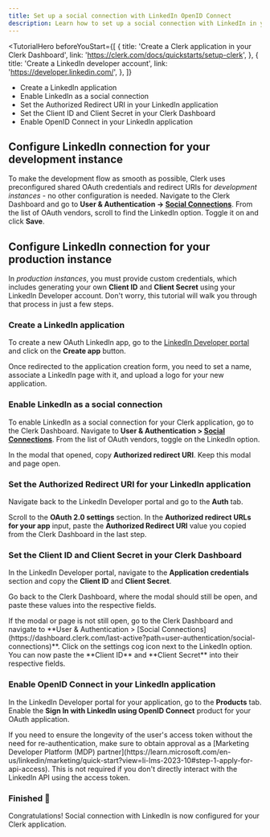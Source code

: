 ```yaml
---
title: Set up a social connection with LinkedIn OpenID Connect
description: Learn how to set up a social connection with LinkedIn in your Clerk application.
---
```


<TutorialHero 
  beforeYouStart={[
    {
      title: 'Create a Clerk application in your Clerk Dashboard',
      link: 'https://clerk.com/docs/quickstarts/setup-clerk',
    },
    {
      title: 'Create a LinkedIn developer account',
      link: 'https://developer.linkedin.com/',
    },
  ]}
>
- Create a LinkedIn application
- Enable LinkedIn as a social connection
- Set the Authorized Redirect URI in your LinkedIn application
- Set the Client ID and Client Secret in your Clerk Dashboard
- Enable OpenID Connect in your LinkedIn application
</TutorialHero>

## Configure LinkedIn connection for your development instance

To make the development flow as smooth as possible, Clerk uses preconfigured shared OAuth credentials and redirect URIs for *development instances* - no other configuration is needed. Navigate to the Clerk Dashboard and go to **User & Authentication -> [Social Connections](https://dashboard.clerk.com/last-active?path=user-authentication/social-connections)**. From the list of OAuth vendors, scroll to find the LinkedIn option. Toggle it on and click **Save**.

## Configure LinkedIn connection for your production instance

In *production instances*, you must provide custom credentials, which includes generating your own **Client ID** and **Client Secret** using your LinkedIn Developer account. Don't worry, this tutorial will walk you through that process in just a few steps.

<Steps>

### Create a LinkedIn application

To create a new OAuth LinkedIn app, go to the [LinkedIn Developer portal](https://developer.linkedin.com/) and click on the **Create app** button.

<Images
  width={1520}
  height={819}
  src="/docs/images/authentication-providers/linkedin/create-application.webp"
  alt="The Linkedin Developer dashboard's homepage. An arrow is pointing to the 'Create app' button."
/>


Once redirected to the application creation form, you need to set a name, associate a LinkedIn page with it, and upload a logo for your new application.

<Images
  width={1520}
  height={860}
  src="/docs/images/authentication-providers/linkedin/new-app-form.webp"
  alt="The 'Create new app' form in the Linkedin Developer portal."
/>

### Enable LinkedIn as a social connection

To enable LinkedIn as a social connection for your Clerk application, go to the Clerk Dashboard. Navigate to **User & Authentication > [Social Connections](https://dashboard.clerk.com/last-active?path=user-authentication/social-connections)**. From the list of OAuth vendors, toggle on the LinkedIn option.

<Images
  width={1520}
  height={822}
  src="/docs/images/authentication-providers/linkedin/enable-linkedin.webp"
  alt="The 'Social connections' page in the Clerk Dashboard. An arrow is pointing to the LinkedIn toggle."
/>

In the modal that opened, copy **Authorized redirect URI**. Keep this modal and page open.

<Images
  width={1512}
  height={790}
  src="/docs/images/authentication-providers/linkedin/redirect-uri.webp"
  alt="The LinkedIn settings modal in the Clerk Dashboard. An arrow is pointing to the 'Redirect URI' copy button."
/>

### Set the Authorized Redirect URI for your LinkedIn application

Navigate back to the LinkedIn Developer portal and go to the **Auth** tab.

Scroll to the **OAuth 2.0 settings** section. In the **Authorized redirect URLs for your app** input, paste the **Authorized Redirect URI** value you copied from the Clerk Dashboard in the last step.

<Images
  width={1512}
  height={790}
  src="/docs/images/authentication-providers/linkedin/paste-uri.webp"
  alt="The 'Auth' tab in the Linkedin Developer dashboard for a user's application. There are arrows pointing to where the redirect URI should be entered."
/>

### Set the Client ID and Client Secret in your Clerk Dashboard

In the LinkedIn Developer portal, navigate to the **Application credentials** section and copy the **Client ID** and **Client Secret**. 

<Images
  width={1512}
  height={817}
  src="/docs/images/authentication-providers/linkedin/copy-credentials.webp"
  alt="The 'Auth' tab in the Linkedin Developer dashboard for a user's application. There are arrows pointing to the 'Client ID' and 'Client Secret' values."
/>

Go back to the Clerk Dashboard, where the modal should still be open, and paste these values into the respective fields.

<Callout type="info">
  If the modal or page is not still open, go to the Clerk Dashboard and navigate to **User & Authentication > [Social Connections](https://dashboard.clerk.com/last-active?path=user-authentication/social-connections)**. Click on the settings cog icon next to the LinkedIn option. You can now paste the **Client ID** and **Client Secret** into their respective fields.
</Callout>

<Images
  width={1512}
  height={790}
  src="/docs/images/authentication-providers/linkedin/paste-credentials.webp"
  alt="The LinkedIn settings modal in the Clerk Dashboard. There is an arrow pointing to the 'Client ID' and 'Client Secret' inputs."
/>

### Enable OpenID Connect in your LinkedIn application

In the LinkedIn Developer portal for your application, go to the **Products** tab. Enable the **Sign In with LinkedIn using OpenID Connect** product for your OAuth application.

<Callout type="info">
  If you need to ensure the longevity of the user's access token without the need for re-authentication, make sure to obtain approval as a [Marketing Developer Platform (MDP) partner](https://learn.microsoft.com/en-us/linkedin/marketing/quick-start?view=li-lms-2023-10#step-1-apply-for-api-access). This is not required if you don't directly interact with the LinkedIn API using the access token.
</Callout>

<Images
  width={1096}
  height={978}
  src="/docs/images/authentication-providers/linkedin/enable-oidc.webp"
  alt="The 'Products' tab in the Linkedin Developer dashboard for a user's application. There is a red arrow with the number 1 pointing to the 'Products' tab and a red arrow with the number 2 pointing to the 'Request access' button on the 'Sign In with LinkedIn using OpenID Connect' product."
/>

### Finished 🎉

Congratulations! Social connection with LinkedIn is now configured for your Clerk application.

</Steps>
